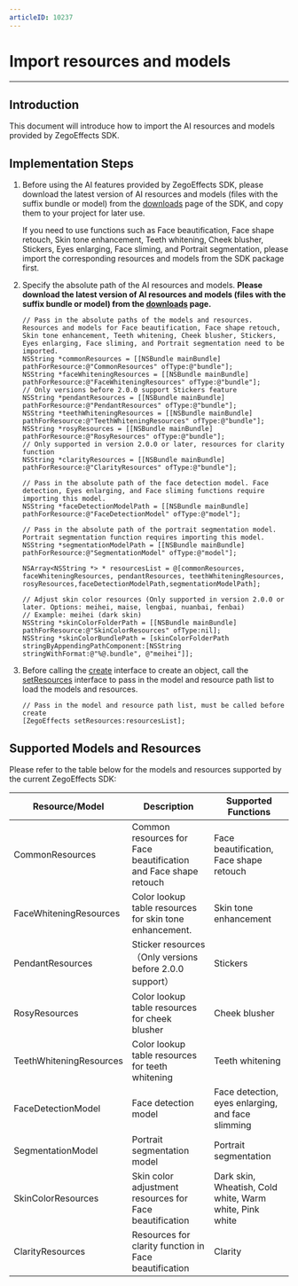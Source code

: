 ```yaml
---
articleID: 10237
---
```


# Import resources and models

---

## Introduction

This document will introduce how to import the AI resources and models provided by ZegoEffects SDK.

## Implementation Steps

1. Before using the AI features provided by ZegoEffects SDK, please download the latest version of AI resources and models (files with the suffix bundle or model) from the [downloads](!ZegoEffects_downloads) page of the SDK, and copy them to your project for later use.
    <Note title="Note">

    If you need to use functions such as Face beautification, Face shape retouch, Skin tone enhancement, Teeth whitening, Cheek blusher, Stickers, Eyes enlarging, Face sliming, and Portrait segmentation, please import the corresponding resources and models from the SDK package first.
    </Note>
2. Specify the absolute path of the AI resources and models. **Please download the latest version of AI resources and models (files with the suffix bundle or model) from the [downloads](!ZegoEffects_downloads) page.**

    ```objc
   // Pass in the absolute paths of the models and resources. Resources and models for Face beautification, Face shape retouch, Skin tone enhancement, Teeth whitening, Cheek blusher, Stickers, Eyes enlarging, Face sliming, and Portrait segmentation need to be imported.
    NSString *commonResources = [[NSBundle mainBundle] pathForResource:@"CommonResources" ofType:@"bundle"];
    NSString *faceWhiteningResources = [[NSBundle mainBundle] pathForResource:@"FaceWhiteningResources" ofType:@"bundle"];
    // Only versions before 2.0.0 support Stickers feature
    NSString *pendantResources = [[NSBundle mainBundle] pathForResource:@"PendantResources" ofType:@"bundle"];
    NSString *teethWhiteningResources = [[NSBundle mainBundle] pathForResource:@"TeethWhiteningResources" ofType:@"bundle"];
    NSString *rosyResources = [[NSBundle mainBundle] pathForResource:@"RosyResources" ofType:@"bundle"];
    // Only supported in version 2.0.0 or later, resources for clarity function
    NSString *clarityResources = [[NSBundle mainBundle] pathForResource:@"ClarityResources" ofType:@"bundle"];

    // Pass in the absolute path of the face detection model. Face detection, Eyes enlarging, and Face sliming functions require importing this model.
    NSString *faceDetectionModelPath = [[NSBundle mainBundle] pathForResource:@"FaceDetectionModel" ofType:@"model"];

    // Pass in the absolute path of the portrait segmentation model. Portrait segmentation function requires importing this model.
    NSString *segmentationModelPath = [[NSBundle mainBundle] pathForResource:@"SegmentationModel" ofType:@"model"];

    NSArray<NSString *> * resourcesList = @[commonResources, faceWhiteningResources, pendantResources, teethWhiteningResources, rosyResources,faceDetectionModelPath,segmentationModelPath];

    // Adjust skin color resources (Only supported in version 2.0.0 or later. Options: meihei, maise, lengbai, nuanbai, fenbai)
    // Example: meihei (dark skin)
    NSString *skinColorFolderPath = [[NSBundle mainBundle] pathForResource:@"SkinColorResources" ofType:nil];
    NSString *skinColorBundlePath = [skinColorFolderPath stringByAppendingPathComponent:[NSString stringWithFormat:@"%@.bundle", @"meihei"]];
    ```

3. Before calling the [create](/article/api?doc=Effects_SDK_API~objectivec_ios~class~ZegoEffects#create-appid-app-sign-callback-1) interface to create an object, call the [setResources](@setResources) interface to pass in the model and resource path list to load the models and resources.

    ```objc
    // Pass in the model and resource path list, must be called before create
    [ZegoEffects setResources:resourcesList];
    ```

## Supported Models and Resources

Please refer to the table below for the models and resources supported by the current ZegoEffects SDK:

| Resource/Model | Description | Supported Functions |
| --- | --- | --- |
| CommonResources | Common resources for Face beautification and Face shape retouch | Face beautification, Face shape retouch |
| FaceWhiteningResources | Color lookup table resources for skin tone enhancement. | Skin tone enhancement |
| PendantResources | Sticker resources（Only versions before 2.0.0 support） | Stickers |
| RosyResources | Color lookup table resources for cheek blusher | Cheek blusher |
| TeethWhiteningResources | Color lookup table resources for teeth whitening | Teeth whitening |
| FaceDetectionModel | Face detection model | Face detection, eyes enlarging, and face slimming |
| SegmentationModel | Portrait segmentation model | Portrait segmentation |
| SkinColorResources | Skin color adjustment resources for Face beautification | Dark skin, Wheatish, Cold white, Warm white, Pink white |
| ClarityResources | Resources for clarity function in Face beautification | Clarity |

